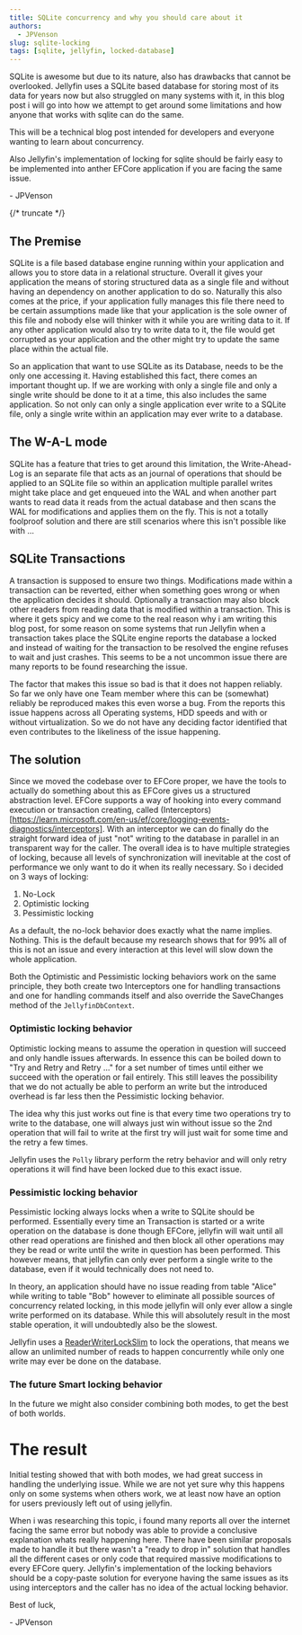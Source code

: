 ```yaml
---
title: SQLite concurrency and why you should care about it
authors:
  - JPVenson
slug: sqlite-locking
tags: [sqlite, jellyfin, locked-database]
---
```


SQLite is awesome but due to its nature, also has drawbacks that cannot be overlooked.
Jellyfin uses a SQLite based database for storing most of its data for years now but also struggled on many systems with it, in this blog post i will go into how we attempt to get around some limitations and how anyone that works with sqlite can do the same.

This will be a technical blog post intended for developers and everyone wanting to learn about concurrency.

Also Jellyfin's implementation of locking for sqlite should be fairly easy to be implemented into anther EFCore application if you are facing the same issue.

\- JPVenson

{/* truncate */}

## The Premise

SQLite is a file based database engine running within your application and allows you to store data in a relational structure. 
Overall it gives your application the means of storing structured data as a single file and without having an dependency on another application to do so.
Naturally this also comes at the price, if your application fully manages this file there need to be certain assumptions made like that your application is the sole owner of this file and nobody else will thinker with it while you are writing data to it. If any other application would also try to write data to it, the file would get corrupted as your application and the other might try to update the same place within the actual file. 

So an application that want to use SQLite as its Database, needs to be the only one accessing it. 
Having established this fact, there comes an important thought up. If we are working with only a single file and only a single write should be done to it at a time, this also includes the same application. So not only can only a single application ever write to a SQLite file, only a single write within an application may ever write to a database.

## The W-A-L mode

SQLite has a feature that tries to get around this limitation, the Write-Ahead-Log is an separate file that acts as an journal of operations that should be applied to an SQLite file so within an application multiple parallel writes might take place and get enqueued into the WAL and when another part wants to read data it reads from the actual database and then scans the WAL for modifications and applies them on the fly.
This is not a totally foolproof solution and there are still scenarios where this isn't possible like with ...

## SQLite Transactions

A transaction is supposed to ensure two things. Modifications made within a transaction can be reverted, either when something goes wrong or when the application decides it should. Optionally a transaction may also block other readers from reading data that is modified within a transaction.
This is where it gets spicy and we come to the real reason why i am writing this blog post, for some reason on some systems that run Jellyfin when a transaction takes place the SQLite engine reports the database a locked and instead of waiting for the transaction to be resolved the engine refuses to wait and just crashes. 
This seems to be a not uncommon issue there are many reports to be found researching the issue.

The factor that makes this issue so bad is that it does not happen reliably. So far we only have one Team member where this can be (somewhat) reliably be reproduced makes this even worse a bug. From the reports this issue happens across all Operating systems, HDD speeds and with or without virtualization. So we do not have any deciding factor identified that even contributes to the likeliness of the issue happening.

## The solution

Since we moved the codebase over to EFCore proper, we have the tools to actually do something about this as EFCore gives us a structured abstraction level.
EFCore supports a way of hooking into every command execution or transaction creating, called (Interceptors)[https://learn.microsoft.com/en-us/ef/core/logging-events-diagnostics/interceptors].
With an interceptor we can do finally do the straight forward idea of just "not" writing to the database in parallel in an transparent way for the caller. 
The overall idea is to have multiple strategies of locking, because all levels of synchronization will inevitable at the cost of performance we only want to do it when its really necessary.
So i decided on 3 ways of locking:

1. No-Lock
2. Optimistic locking
3. Pessimistic locking

As a default, the no-lock behavior does exactly what the name implies. Nothing. This is the default because my research shows that for 99% all of this is not an issue and every interaction at this level will slow down the whole application.

Both the Optimistic and Pessimistic locking behaviors work on the same principle, they both create two Interceptors one for handling transactions and one for handling commands itself and also override the SaveChanges method of the `JellyfinDbContext`.

### Optimistic locking behavior 

Optimistic locking means to assume the operation in question will succeed and only handle issues afterwards. In essence this can be boiled down to "Try and Retry and Retry ..." for a set number of times until either we succeed with the operation or fail entirely. 
This still leaves the possibility that we do not actually be able to perform an write but the introduced overhead is far less then the Pessimistic locking behavior.

The idea why this just works out fine is that every time two operations try to write to the database, one will always just win without issue so the 2nd operation that will fail to write at the first try will just wait for some time and the retry a few times.

Jellyfin uses the `Polly` library perform the retry behavior and will only retry operations it will find have been locked due to this exact issue.

### Pessimistic locking behavior

Pessimistic locking always locks when a write to SQLite should be performed. Essentially every time an Transaction is started or a write operation on the database is done though EFCore, jellyfin will wait until all other read operations are finished and then block all other operations may they be read or write until the write in question has been performed.
This however means, that jellyfin can only ever perform a single write to the database, even if it would technically does not need to. 

In theory, an application should have no issue reading from table "Alice" while writing to table "Bob" however to eliminate all possible sources of concurrency related locking, in this mode jellyfin will only ever allow a single write performed on its database.
While this will absolutely result in the most stable operation, it will undoubtedly also be the slowest. 

Jellyfin uses a [ReaderWriterLockSlim](https://learn.microsoft.com/en-us/dotnet/fundamentals/runtime-libraries/system-threading-readerwriterlockslim) to lock the operations, that means we allow an unlimited number of reads to happen concurrently while only one write may ever be done on the database.

### The future Smart locking behavior

In the future we might also consider combining both modes, to get the best of both worlds. 


# The result

Initial testing showed that with both modes, we had great success in handling the underlying issue. While we are not yet sure why this happens only on some systems when others work, we at least now have an option for users previously left out of using jellyfin.

When i was researching this topic, i found many reports all over the internet facing the same error but nobody was able to provide a conclusive explanation whats really happening here. 
There have been similar proposals made to handle it but there wasn't a "ready to drop in" solution that handles all the different cases or only code that required massive modifications to every EFCore query.
Jellyfin's implementation of the locking behaviors should be a copy-paste solution for everyone having the same issues as its using interceptors and the caller has no idea of the actual locking behavior.

Best of luck,

\- JPVenson